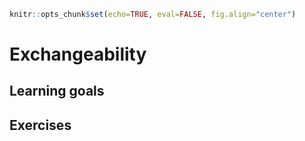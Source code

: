 ```r
knitr::opts_chunk$set(echo=TRUE, eval=FALSE, fig.align="center")
```

# Exchangeability

## Learning goals {-}

## Exercises {-}

